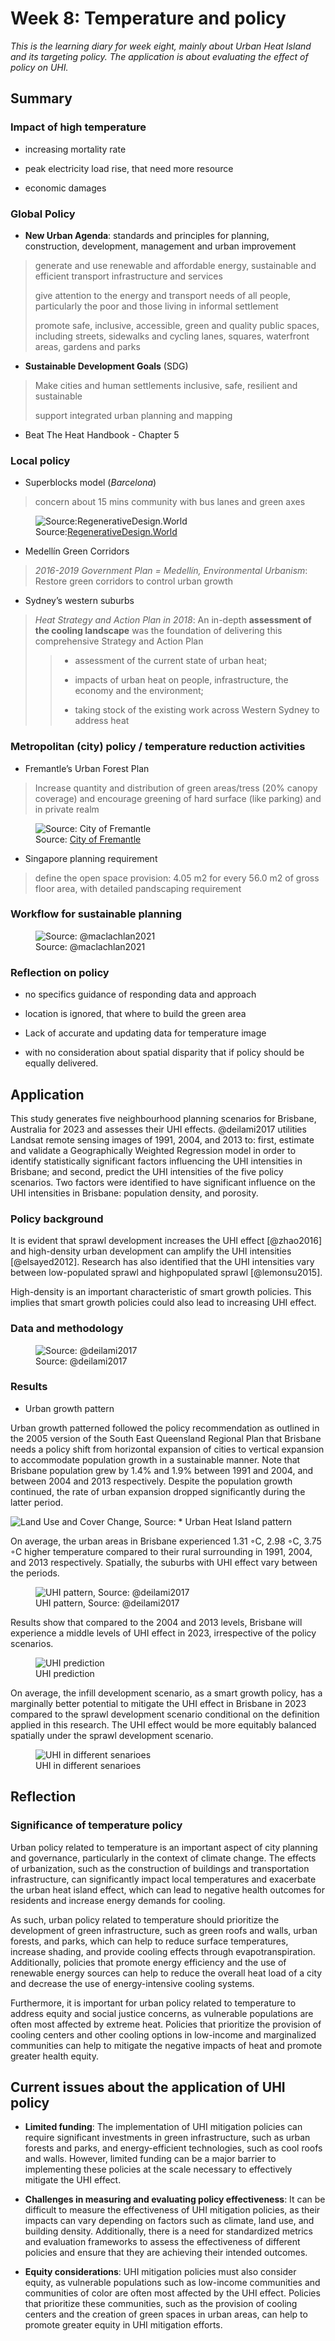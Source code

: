 # Week 8: Temperature and policy

*This is the learning diary for week eight, mainly about Urban Heat Island and its targeting policy. The application is about evaluating the effect of policy on UHI.*

## Summary

### Impact of high temperature

-   increasing mortality rate

-   peak electricity load rise, that need more resource

-   economic damages

### Global Policy

-   **New Urban Agenda**: standards and principles for planning, construction, development, management and urban improvement

> generate and use renewable and affordable energy, sustainable and efficient transport infrastructure and services
>
> give attention to the energy and transport needs of all people, particularly the poor and those living in informal settlement
>
> promote safe, inclusive, accessible, green and quality public spaces, including streets, sidewalks and cycling lanes, squares, waterfront areas, gardens and parks

-   **Sustainable Development Goals** (SDG)

> Make cities and human settlements inclusive, safe, resilient and sustainable
>
> support integrated urban planning and mapping

-   Beat The Heat Handbook - Chapter 5

### Local policy

-   Superblocks model (*Barcelona*)

> concern about 15 mins community with bus lanes and green axes

![Source:[RegenerativeDesign.World](https://regenerativedesign.world/superblocks/?utm_source=rss&utm_medium=rss&utm_campaign=superblocks)](img08/superblocks.png){#fig-superblock}

-   Medellín Green Corridors

> *2016-2019 Government Plan = Medellín, Environmental Urbanism*: Restore green corridors to control urban growth

-   Sydney's western suburbs

> *Heat Strategy and Action Plan in 2018*: An in-depth **assessment of the cooling landscape** was the foundation of delivering this comprehensive Strategy and Action Plan
>
> > -   assessment of the current state of urban heat;
> >
> > -   impacts of urban heat on people, infrastructure, the economy and the environment;
> >
> > -   taking stock of the existing work across Western Sydney to address heat

### Metropolitan (city) policy / temperature reduction activities

-   Fremantle's Urban Forest Plan

> Increase quantity and distribution of green areas/tress (20% canopy coverage) and encourage greening of hard surface (like parking) and in private realm

![Source: [City of Fremantle](https://www.fremantle.wa.gov.au/council/key-council-strategies/urban-forest-plan)](img08/forestplan.png){#fig-forest-plan}

-   Singapore planning requirement

> define the open space provision: 4.05 m2 for every 56.0 m2 of gross floor area, with detailed pandscaping requirement

### Workflow for sustainable planning

![Source: @maclachlan2021](img08/planningworkflow.png){#fig-planning-workflow}

### Reflection on policy

-   no specifics guidance of responding data and approach

-   location is ignored, that where to build the green area

-   Lack of accurate and updating data for temperature image

-   with no consideration about spatial disparity that if policy should be equally delivered.

## Application

This study generates five neighbourhood planning scenarios for Brisbane, Australia for 2023 and assesses their UHI effects. @deilami2017 utilities Landsat remote sensing images of 1991, 2004, and 2013 to: first, estimate and validate a Geographically Weighted Regression model in order to identify statistically significant factors influencing the UHI intensities in Brisbane; and second, predict the UHI intensities of the five policy scenarios. Two factors were identified to have significant influence on the UHI intensities in Brisbane: population density, and porosity.

### Policy background

It is evident that sprawl development increases the UHI effect [@zhao2016] and high-density urban development can amplify the UHI intensities [@elsayed2012]. Research has also identified that the UHI intensities vary between low-populated sprawl and highpopulated sprawl [@lemonsu2015].

High-density is an important characteristic of smart growth policies. This implies that smart growth policies could also lead to increasing UHI effect.

### Data and methodology

![Source: @deilami2017](img08/workflow.png){#fig-UHIpolicy-exanimation}

### Results

-   Urban growth pattern

Urban growth patterned followed the policy recommendation as outlined in the 2005 version of the South East Queensland Regional Plan that Brisbane needs a policy shift from horizontal expansion of cities to vertical expansion to accommodate population growth in a sustainable manner. Note that Brisbane population grew by 1.4% and 1.9% between 1991 and 2004, and between 2004 and 2013 respectively. Despite the population growth continued, the rate of urban expansion dropped significantly during the latter period.

![Land Use and Cover Change, Source:](img08/LUCC.png){#fig-LUCCresults} 
* Urban Heat Island pattern

On average, the urban areas in Brisbane experienced 1.31 ◦C, 2.98 ◦C, 3.75 ◦C higher temperature compared to their rural surrounding in 1991, 2004, and 2013 respectively. Spatially, the suburbs with UHI effect vary between the periods.

![UHI pattern, Source: @deilami2017](img08/UHI.png){#fig-UHIpattern}

Results show that compared to the 2004 and 2013 levels, Brisbane will experience a middle levels of UHI effect in 2023, irrespective of the policy scenarios.

![UHI prediction](img08/UHIpred.png){#fig-UHIpredict}

On average, the infill development scenario, as a smart growth policy, has a marginally better potential to mitigate the UHI effect in Brisbane in 2023 compared to the sprawl development scenario conditional on the definition applied in this research. The UHI effect would be more equitably balanced spatially under the sprawl development scenario.

![UHI in different senarioes](img08/UHIinscenario.png){#fig-UHI-in-scenario}

## Reflection

### Significance of temperature policy

Urban policy related to temperature is an important aspect of city planning and governance, particularly in the context of climate change. The effects of urbanization, such as the construction of buildings and transportation infrastructure, can significantly impact local temperatures and exacerbate the urban heat island effect, which can lead to negative health outcomes for residents and increase energy demands for cooling.

As such, urban policy related to temperature should prioritize the development of green infrastructure, such as green roofs and walls, urban forests, and parks, which can help to reduce surface temperatures, increase shading, and provide cooling effects through evapotranspiration. Additionally, policies that promote energy efficiency and the use of renewable energy sources can help to reduce the overall heat load of a city and decrease the use of energy-intensive cooling systems.

Furthermore, it is important for urban policy related to temperature to address equity and social justice concerns, as vulnerable populations are often most affected by extreme heat. Policies that prioritize the provision of cooling centers and other cooling options in low-income and marginalized communities can help to mitigate the negative impacts of heat and promote greater health equity.

## Current issues about the application of UHI policy

-   **Limited funding**: The implementation of UHI mitigation policies can require significant investments in green infrastructure, such as urban forests and parks, and energy-efficient technologies, such as cool roofs and walls. However, limited funding can be a major barrier to implementing these policies at the scale necessary to effectively mitigate the UHI effect.

-   **Challenges in measuring and evaluating policy effectiveness**: It can be difficult to measure the effectiveness of UHI mitigation policies, as their impacts can vary depending on factors such as climate, land use, and building density. Additionally, there is a need for standardized metrics and evaluation frameworks to assess the effectiveness of different policies and ensure that they are achieving their intended outcomes.

-   **Equity considerations**: UHI mitigation policies must also consider equity, as vulnerable populations such as low-income communities and communities of color are often most affected by the UHI effect. Policies that prioritize these communities, such as the provision of cooling centers and the creation of green spaces in urban areas, can help to promote greater equity in UHI mitigation efforts.
